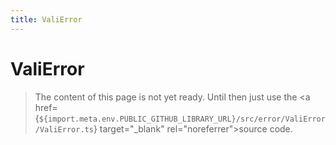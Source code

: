 ```yaml
---
title: ValiError
---
```


# ValiError

> The content of this page is not yet ready. Until then just use the <a href={`${import.meta.env.PUBLIC_GITHUB_LIBRARY_URL}/src/error/ValiError/ValiError.ts`} target="\_blank" rel="noreferrer">source code</a>.
